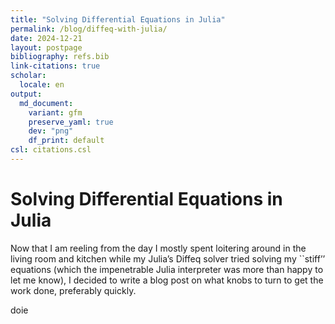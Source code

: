 ```yaml
---
title: "Solving Differential Equations in Julia"
permalink: /blog/diffeq-with-julia/
date: 2024-12-21
layout: postpage
bibliography: refs.bib
link-citations: true
scholar:
  locale: en
output:
  md_document:
    variant: gfm
    preserve_yaml: true
    dev: "png"
    df_print: default
csl: citations.csl
---
```


# Solving Differential Equations in Julia

Now that I am reeling from the day I mostly spent loitering around in the living room and kitchen while my Julia's Diffeq solver tried solving my \`\`stiff'' equations (which the impenetrable Julia interpreter was more than happy to let me know), I decided to write a blog post on what knobs to turn to get the work done, preferably quickly.

doie 
